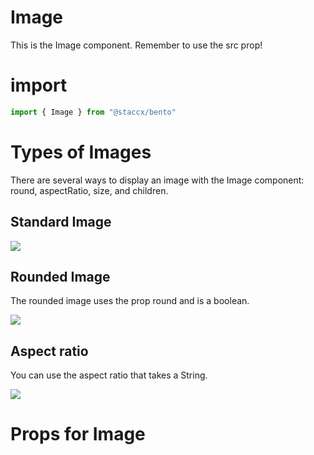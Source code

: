 
<Meta title="Components|Image" component={Image} />

# Image
This is the Image component. Remember to use the src prop!

# import

```javascript
import { Image } from "@staccx/bento"
```

# Types of Images
There are several ways to display an image with the Image component: round, aspectRatio, size, and children.

## Standard Image

<Preview>
  <Story name="Standard">
    <Image src="http://via.placeholder.com/150x150"/>
  </Story>
</Preview>

## Rounded Image
The rounded image uses the prop round and is a boolean.

<Preview>
  <Story name="Rounded">
    <Image src="http://via.placeholder.com/150x150" round/>
  </Story>
</Preview>

## Aspect ratio
You can use the aspect ratio that takes a String.

<Preview>
    <Story name="Aspect ratio">
        <Image src="http://via.placeholder.com/150x150" aspectRatio={"16:9"}/>
    </Story>
</Preview>



# Props for Image

<Props of={Image} />
